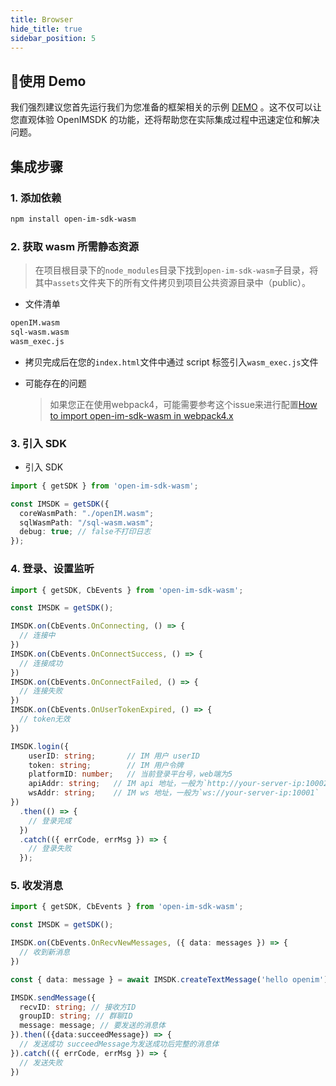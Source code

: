 ```yaml
---
title: Browser
hide_title: true
sidebar_position: 5
---
```



## 🚀使用 Demo
我们强烈建议您首先运行我们为您准备的框架相关的示例 [DEMO](https://github.com/openimsdk/openim-electron-demo) 。这不仅可以让您直观体验 OpenIMSDK 的功能，还将帮助您在实际集成过程中迅速定位和解决问题。

## 集成步骤

### 1. 添加依赖

```bash
npm install open-im-sdk-wasm
```

### 2. 获取 wasm 所需静态资源

> 在项目根目录下的`node_modules`目录下找到`open-im-sdk-wasm`子目录，将其中`assets`文件夹下的所有文件拷贝到项目公共资源目录中（public）。

- 文件清单

```bash
openIM.wasm
sql-wasm.wasm
wasm_exec.js
```

- 拷贝完成后在您的`index.html`文件中通过 script 标签引入`wasm_exec.js`文件

- 可能存在的问题
  > 如果您正在使用webpack4，可能需要参考这个issue来进行配置[How to import open-im-sdk-wasm in webpack4.x](https://github.com/openimsdk/open-im-sdk-web-wasm/issues/73)

### 3. 引入 SDK

- 引入 SDK

```ts
import { getSDK } from 'open-im-sdk-wasm';

const IMSDK = getSDK({
  coreWasmPath: "./openIM.wasm";
  sqlWasmPath: "/sql-wasm.wasm";
  debug: true; // false不打印日志
});
```

### 4. 登录、设置监听

```ts
import { getSDK, CbEvents } from 'open-im-sdk-wasm';

const IMSDK = getSDK();

IMSDK.on(CbEvents.OnConnecting, () => {
  // 连接中
})
IMSDK.on(CbEvents.OnConnectSuccess, () => {
  // 连接成功
})
IMSDK.on(CbEvents.OnConnectFailed, () => {
  // 连接失败
})
IMSDK.on(CbEvents.OnUserTokenExpired, () => {
  // token无效
})

IMSDK.login({
    userID: string;       // IM 用户 userID
    token: string;        // IM 用户令牌
    platformID: number;   // 当前登录平台号，web端为5
    apiAddr: string;   // IM api 地址，一般为`http://your-server-ip:10002`
    wsAddr: string;    // IM ws 地址，一般为`ws://your-server-ip:10001`
})
  .then(() => {
    // 登录完成
  })
  .catch(({ errCode, errMsg }) => {
    // 登录失败
  });
```

### 5. 收发消息

```ts
import { getSDK, CbEvents } from 'open-im-sdk-wasm';

const IMSDK = getSDK();

IMSDK.on(CbEvents.OnRecvNewMessages, ({ data: messages }) => {
  // 收到新消息
})

const { data: message } = await IMSDK.createTextMessage('hello openim')

IMSDK.sendMessage({
  recvID: string; // 接收方ID
  groupID: string; // 群聊ID
  message: message; // 要发送的消息体
}).then(({data:succeedMessage}) => {
  // 发送成功 succeedMessage为发送成功后完整的消息体
}).catch(({ errCode, errMsg }) => {
  // 发送失败
})
```